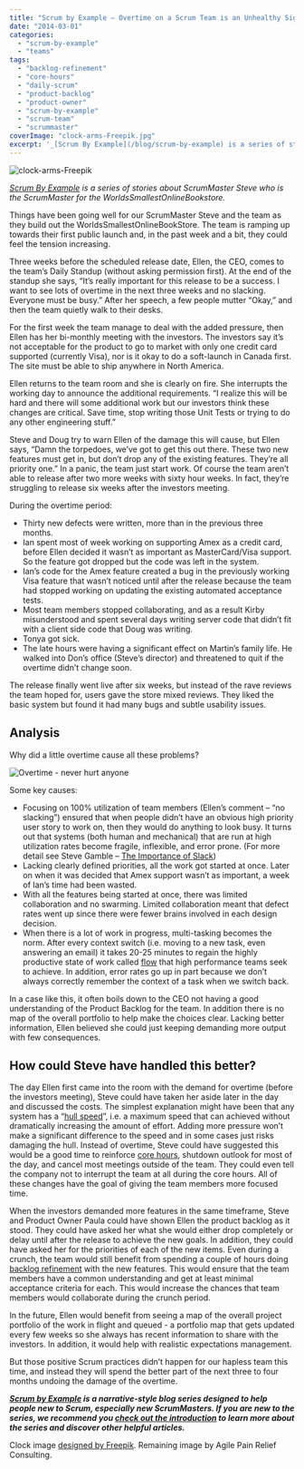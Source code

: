 ```yaml
---
title: "Scrum by Example – Overtime on a Scrum Team is an Unhealthy Sign"
date: "2014-03-01"
categories: 
  - "scrum-by-example"
  - "teams"
tags: 
  - "backlog-refinement"
  - "core-hours"
  - "daily-scrum"
  - "product-backlog"
  - "product-owner"
  - "scrum-by-example"
  - "scrum-team"
  - "scrummaster"
coverImage: "clock-arms-Freepik.jpg"
excerpt: '_[Scrum By Example](/blog/scrum-by-example) is a series of stories about ScrumMaster'
---
```


![clock-arms-Freepik](src/content/blog/scrummaster-tales-overtime-on-a-scrum-team-is-an-unhealthy-sign/images/clock-arms-Freepik.jpg)

_[Scrum By Example](/blog/scrum-by-example) is a series of stories about ScrumMaster Steve who is the ScrumMaster for the WorldsSmallestOnlineBookstore._

Things have been going well for our ScrumMaster Steve and the team as they build out the WorldsSmallestOnlineBookStore. The team is ramping up towards their first public launch and, in the past week and a bit, they could feel the tension increasing.

Three weeks before the scheduled release date, Ellen, the CEO, comes to the team’s Daily Standup (without asking permission first). At the end of the standup she says, “It’s really important for this release to be a success. I want to see lots of overtime in the next three weeks and no slacking. Everyone must be busy.” After her speech, a few people mutter “Okay,” and then the team quietly walk to their desks.

For the first week the team manage to deal with the added pressure, then Ellen has her bi-monthly meeting with the investors. The investors say it’s not acceptable for the product to go to market with only one credit card supported (currently Visa), nor is it okay to do a soft-launch in Canada first. The site must be able to ship anywhere in North America.

Ellen returns to the team room and she is clearly on fire. She interrupts the working day to announce the additional requirements. “I realize this will be hard and there will some additional work but our investors think these changes are critical. Save time, stop writing those Unit Tests or trying to do any other engineering stuff.”

Steve and Doug try to warn Ellen of the damage this will cause, but Ellen says, “Damn the torpedoes, we’ve got to get this out there. These two new features must get in, but don’t drop any of the existing features. They’re all priority one.” In a panic, the team just start work. Of course the team aren’t able to release after two more weeks with sixty hour weeks. In fact, they’re struggling to release six weeks after the investors meeting.

During the overtime period:

- Thirty new defects were written, more than in the previous three months.
- Ian spent most of week working on supporting Amex as a credit card, before Ellen decided it wasn’t as important as MasterCard/Visa support. So the feature got dropped but the code was left in the system.
- Ian’s code for the Amex feature created a bug in the previously working Visa feature that wasn’t noticed until after the release because the team had stopped working on updating the existing automated acceptance tests.
- Most team members stopped collaborating, and as a result Kirby misunderstood and spent several days writing server code that didn’t fit with a client side code that Doug was writing.
- Tonya got sick.
- The late hours were having a significant effect on Martin’s family life. He walked into Don’s office (Steve’s director) and threatened to quit if the overtime didn’t change soon.

The release finally went live after six weeks, but instead of the rave reviews the team hoped for, users gave the store mixed reviews. They liked the basic system but found it had many bugs and subtle usability issues.

## Analysis

Why did a little overtime cause all these problems?

![Overtime - never hurt anyone](src/content/blog/scrummaster-tales-overtime-on-a-scrum-team-is-an-unhealthy-sign/images/Overtime-small.jpeg)

Some key causes:

- Focusing on 100% utilization of team members (Ellen’s comment – “no slacking”) ensured that when people didn’t have an obvious high priority user story to work on, then they would do anything to look busy. It turns out that systems (both human and mechanical) that are run at high utilization rates become fragile, inflexible, and error prone. (For more detail see Steve Gamble – [The Importance of Slack](external:https://www.stevegamble.com/redevelopment/2011/06/the-importance-of-slack.html))
- Lacking clearly defined priorities, all the work got started at once. Later on when it was decided that Amex support wasn’t as important, a week of Ian’s time had been wasted.
- With all the features being started at once, there was limited collaboration and no swarming. Limited collaboration meant that defect rates went up since there were fewer brains involved in each design decision.
- When there is a lot of work in progress, multi-tasking becomes the norm. After every context switch (i.e. moving to a new task, even answering an email) it takes 20-25 minutes to regain the highly productive state of work called [flow](external:https://www.amazon.ca/Flow-The-Psychology-Optimal-Experience/dp/0061339202/&tag=notesfromatoo-20) that high performance teams seek to achieve. In addition, error rates go up in part because we don’t always correctly remember the context of a task when we switch back.

In a case like this, it often boils down to the CEO not having a good understanding of the Product Backlog for the team. In addition there is no map of the overall portfolio to help make the choices clear. Lacking better information, Ellen believed she could just keeping demanding more output with few consequences.

## How could Steve have handled this better?

The day Ellen first came into the room with the demand for overtime (before the investors meeting), Steve could have taken her aside later in the day and discussed the costs. The simplest explanation might have been that any system has a “[hull speed](external:https://agilecraft.wordpress.com/2014/02/13/hull-speed-for-systems/)”, i.e. a maximum speed that can achieved without dramatically increasing the amount of effort. Adding more pressure won’t make a significant difference to the speed and in some cases just risks damaging the hull. Instead of overtime, Steve could have suggested this would be a good time to reinforce [core hours](/blog/scrum-master-tales-more-interruptions), shutdown outlook for most of the day, and cancel most meetings outside of the team. They could even tell the company not to interrupt the team at all during the core hours. All of these changes have the goal of giving the team members more focused time.

When the investors demanded more features in the same timeframe, Steve and Product Owner Paula could have shown Ellen the product backlog as it stood. They could have asked her what she would either drop completely or delay until after the release to achieve the new goals. In addition, they could have asked her for the priorities of each of the new items. Even during a crunch, the team would still benefit from spending a couple of hours doing [backlog refinement](/blog/scrummaster-tales-story-splitting-fun) with the new features. This would ensure that the team members have a common understanding and get at least minimal acceptance criteria for each. This would increase the chances that team members would collaborate during the crunch period.

In the future, Ellen would benefit from seeing a map of the overall project portfolio of the work in flight and queued - a portfolio map that gets updated every few weeks so she always has recent information to share with the investors. In addition, it would help with realistic expectations management.

But those positive Scrum practices didn’t happen for our hapless team this time, and instead they will spend the better part of the next three to four months undoing the damage of the overtime.

_**[Scrum by Example](/blog/category/scrum-by-example) is a narrative-style blog series designed to help people new to Scrum, especially new ScrumMasters. If you are new to the series, we recommend you [check out the introduction](/blog/scrum-by-example) to learn more about the series and discover other helpful articles.**_

Clock image [designed by Freepik](external:https://www.freepik.com/free-vector/entrepreneurs-around-clock_774088.htm). Remaining image by Agile Pain Relief Consulting.
